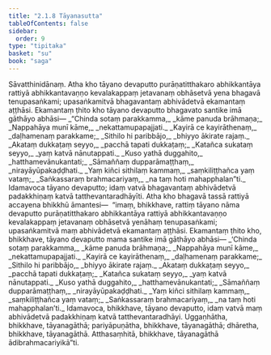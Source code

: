 ```yaml
---
title: "2.1.8 Tāyanasutta"
tableOfContents: false
sidebar:
  order: 9
type: "tipitaka"
basket: "su"
book: "saga"
---
```



<DynamicBreadcrumb />

<Division number="89" book="saga" bookNo="12" page="46">

<Paragraph number="398" book="saga">
Sāvatthinidānaṃ. Atha kho tāyano devaputto purāṇatitthakaro abhikkantāya rattiyā abhikkantavaṇṇo kevalakappaṃ jetavanaṃ obhāsetvā yena bhagavā tenupasaṅkami; upasaṅkamitvā bhagavantaṃ abhivādetvā ekamantaṃ aṭṭhāsi. Ekamantaṃ ṭhito kho tāyano devaputto bhagavato santike imā gāthāyo abhāsi—
</Paragraph>

<Paragraph number="399" type="verses" book="saga">
_“Chinda sotaṃ parakkamma,_  
_kāme panuda brāhmaṇa;_  
_Nappahāya munī kāme,_  
_nekattamupapajjati._  

</Paragraph>

<Paragraph number="400" type="verses" book="saga">
_Kayirā ce kayirāthenaṃ,_  
_daḷhamenaṃ parakkame;_  
_Sithilo hi paribbājo,_  
_bhiyyo ākirate rajaṃ._  

</Paragraph>

<Paragraph number="401" type="verses" book="saga">
_Akataṃ dukkaṭaṃ seyyo,_  
_pacchā tapati dukkaṭaṃ;_  
_Katañca sukataṃ seyyo,_  
_yaṃ katvā nānutappati._  

</Paragraph>

<Paragraph number="402" type="verses" book="saga">
_Kuso yathā duggahito,_  
_hatthamevānukantati;_  
_Sāmaññaṃ dupparāmaṭṭhaṃ,_  
_nirayāyūpakaḍḍhati._  

</Paragraph>

<Paragraph number="403" type="verses" book="saga">
_Yaṃ kiñci sithilaṃ kammaṃ,_  
_saṃkiliṭṭhañca yaṃ vataṃ;_  
_Saṅkassaraṃ brahmacariyaṃ,_  
_na taṃ hoti mahapphalan”ti._  

</Paragraph>

<Paragraph number="404" book="saga">
Idamavoca tāyano devaputto; idaṃ vatvā bhagavantaṃ abhivādetvā padakkhiṇaṃ katvā tatthevantaradhāyīti.
</Paragraph>

<Paragraph number="405" book="saga">
Atha kho bhagavā tassā rattiyā accayena bhikkhū āmantesi—  “imaṃ, bhikkhave, rattiṃ tāyano nāma devaputto purāṇatitthakaro abhikkantāya rattiyā abhikkantavaṇṇo kevalakappaṃ jetavanaṃ obhāsetvā yenāhaṃ tenupasaṅkami; upasaṅkamitvā maṃ abhivādetvā ekamantaṃ aṭṭhāsi. Ekamantaṃ ṭhito kho, bhikkhave, tāyano devaputto mama santike imā gāthāyo abhāsi—
</Paragraph>

<Paragraph number="406" type="verses" book="saga">
_‘Chinda sotaṃ parakkamma,_  
_kāme panuda brāhmaṇa;_  
_Nappahāya munī kāme,_  
_nekattamupapajjati._  

</Paragraph>

<Paragraph number="407" type="verses" book="saga">
_Kayirā ce kayirāthenaṃ,_  
_daḷhamenaṃ parakkame;_  
_Sithilo hi paribbājo,_  
_bhiyyo ākirate rajaṃ._  

</Paragraph>

<Paragraph number="408" type="verses" book="saga">
_Akataṃ dukkaṭaṃ seyyo,_  
_pacchā tapati dukkaṭaṃ;_  
_Katañca sukataṃ seyyo,_  
_yaṃ katvā nānutappati._  

</Paragraph>

<Paragraph number="409" type="verses" book="saga">
_Kuso yathā duggahito,_  
_hatthamevānukantati;_  
_Sāmaññaṃ dupparāmaṭṭhaṃ,_  
_nirayāyūpakaḍḍhati._  

</Paragraph>

<Paragraph number="410" type="verses" book="saga">
_Yaṃ kiñci sithilaṃ kammaṃ,_  
_saṃkiliṭṭhañca yaṃ vataṃ;_  
_Saṅkassaraṃ brahmacariyaṃ,_  
_na taṃ hoti mahapphalan’ti._  

</Paragraph>

<Paragraph number="411" book="saga">
Idamavoca, bhikkhave, tāyano devaputto, idaṃ vatvā maṃ abhivādetvā padakkhiṇaṃ katvā tatthevantaradhāyi. Uggaṇhātha, bhikkhave, tāyanagāthā; pariyāpuṇātha, bhikkhave, tāyanagāthā; dhāretha, bhikkhave, tāyanagāthā. Atthasaṃhitā, bhikkhave, tāyanagāthā ādibrahmacariyikā”ti.
</Paragraph>
</Division>